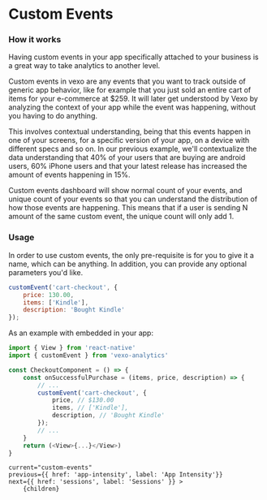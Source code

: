 
# Custom Events

### How it works

Having custom events in your app specifically attached to your business is a great way to take analytics to another level.

Custom events in vexo are any events that you want to track outside of generic app behavior,
like for example that you just sold an entire cart of items for your e-commerce at $259.
It will later get understood by Vexo by analyzing the context of your app while the event was happening, without you having to do anything.

This involves contextual understanding, being that this events happen in one of your screens, for a specific version of your app, on a device with different specs
and so on. In our previous example, we'll contextualize the data understanding that 40% of your users that are buying are android users,
60% iPhone users and that your latest release has increased the amount of events happening in 15%.

Custom events dashboard will show normal count of your events, and unique count of your events so that you can understand the distribution
of how those events are happening. This means that if a user is sending N amount of the same custom event, the unique count will only add 1.

### Usage

In order to use custom events, the only pre-requisite is for you to give it a name, which can be anything.
In addition, you can provide any optional parameters you'd like.

```js
customEvent('cart-checkout', {
    price: 130.00,
    items: ['Kindle'],
    description: 'Bought Kindle'
});
```

As an example with embedded in your app:

```js
import { View } from 'react-native'
import { customEvent } from 'vexo-analytics'

const CheckoutComponent = () => {
    const onSuccessfulPurchase = (items, price, description) => {
        // ...
        customEvent('cart-checkout', {
            price, // $130.00
            items, // ['Kindle'],
            description, // 'Bought Kindle'
        });
        // ...
    }
    return (<View>{...}</View>)
}
```

<DocImage src="/docs/custom-events.png" width="1002" height="316"/>

    current="custom-events"
    previous={{ href: 'app-intensity', label: 'App Intensity'}}
    next={{ href: 'sessions', label: 'Sessions' }} >
        {children}
</DocLayout>
